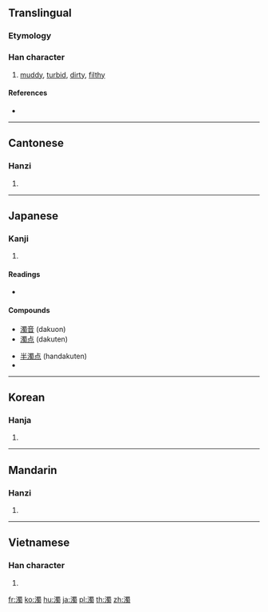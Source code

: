 {{also|浊}}
==Translingual==
===Etymology===
{{Han etyl}}
===Han character===
{{Han char|rn=85|rad=水|as=13|sn=16|four=36127|canj=EWLI|ids=⿰氵蜀}}

# [[muddy]], [[turbid]], [[dirty]], [[filthy]]

====References====
* {{Han ref|kx=0654.190|dkj=18440|dj=1064.160|hdz=31758.030|uh=6FC1|ud=28609|bh=BF42|bd=48962}}

----

==Cantonese==

===Hanzi===
{{yue-hanzi|jyut=zuk6|y=juk6|sim=浊}}

# {{defn|lang=yue|sort=水13}}

----

==Japanese==

===Kanji===
{{ja-kanji|grade=c|rs=水13}}

# {{defn|lang=ja|sort=水13}}

====Readings====
* {{ja-readings|goon=[[だく]] (daku)|kanon=[[たく]] (taku)|kanyoon=[[じょく]] (joku)|kun=[[にごる|にご-る]] (nigoru), [[にごす|にご-す]] (nigosu), [[にごり|にご-り]] (nigori)}}

====Compounds====
{{top2}}
* [[濁音]] (dakuon)
* [[濁点]] (dakuten)
{{mid2}}
* [[半濁点]] (handakuten)
* {{m|ja|連濁||[[rendaku]], sequential voicing|tr=[[れんだく]], [[rendaku]]|sc=Jpan}}
{{bottom}}

----

==Korean==

===Hanja===
{{ko-hanja|hangeul=[[탁]]|eumhun=|rv=tak|mr=t'ak|y=thak}}

# {{defn|lang=ko|sort=水13}}

----

==Mandarin==

===Hanzi===
{{cmn-hanzi|sim=浊|pin=[[xiǎn]] ([[xian3]]), [[zhuó]] ([[zhuo2]])|wg=hsien<sup>3</sup>, cho<sup>2</sup>}}

# {{defn|lang=cmn|sort=水13}}

----

==Vietnamese==

===Han character===
{{vi-hantu|[[trọc]], [[đục]], [[rục]], [[sộc]], [[chọc]], [[trạc]]|rs=水13}}

# {{defn|lang=vi|sort=水13}}

[[fr:濁]]
[[ko:濁]]
[[hu:濁]]
[[ja:濁]]
[[pl:濁]]
[[th:濁]]
[[zh:濁]]